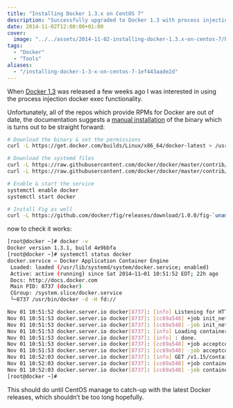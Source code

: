 ```yaml
---
title: "Installing Docker 1.3.x on CentOS 7"
description: "Successfully upgraded to Docker 1.3 with process injection feature on CentOS, bypassing outdated repos with a manual install."
date: 2014-11-02T12:00:00+01:00
cover:
  image: "../../assets/2014-11-02-installing-docker-1.3.x-on-centos-7/blog-cover-2014-11-02-installing-docker-1.3.x-on-centos-7.png"
tags:
  - "Docker"
  - "Tools"
aliases:
  - "/installing-docker-1-3-x-on-centos-7-1ef443aade2d"
---
```


When [Docker 1.3](http://blog.docker.com/2014/10/docker-1-3-signed-images-process-injection-security-options-mac-shared-directories/) was released a few weeks ago I was interested in using the process injection docker exec functionality.

Unfortunately, all of the repos which provide RPMs for Docker are out of date, the documentation suggests a [manual installation](https://docs.docker.com/) of the binary which is turns out to be straight forward:

```bash frame="terminal" title="Installing Docker 1.3.x on CentOS 7 1/2"
# Download the binary & set the permissions
curl -L https://get.docker.com/builds/Linux/x86_64/docker-latest > /usr/bin/docker; chmod +x /usr/bin/docker

# Download the systemd files
curl -L https://raw.githubusercontent.com/docker/docker/master/contrib/init/systemd/docker.service > /usr/lib/systemd/system/docker.service
curl -L https://raw.githubusercontent.com/docker/docker/master/contrib/init/systemd/docker.socket > /usr/lib/systemd/system/docker.socket

# Enable & start the service
systemctl enable docker
systemctl start docker

# Install Fig as well
curl -L https://github.com/docker/fig/releases/download/1.0.0/fig-`uname -s`-`uname -m` > /usr/local/bin/fig; chmod +x /usr/local/bin/fig
```


now to check it works:

```bash frame="terminal" title="Installing Docker 1.3.x on CentOS 7 2/2"
[root@docker ~]# docker -v
Docker version 1.3.1, build 4e9bbfa
[root@docker ~]# systemctl status docker
docker.service — Docker Application Container Engine
 Loaded: loaded (/usr/lib/systemd/system/docker.service; enabled)
 Active: active (running) since Sat 2014–11–01 10:51:52 EDT; 22h ago
 Docs: http://docs.docker.com
 Main PID: 8737 (docker)
 CGroup: /system.slice/docker.service
 └─8737 /usr/bin/docker -d -H fd://

Nov 01 10:51:52 docker.server.io docker[8737]: [info] Listening for HTTP on fd ()
Nov 01 10:51:53 docker.server.io docker[8737]: [cc69a548] +job init_networkdriver()
Nov 01 10:51:53 docker.server.io docker[8737]: [cc69a548] -job init_networkdriver() = OK (0)
Nov 01 10:51:53 docker.server.io docker[8737]: [info] Loading containers:
Nov 01 10:51:53 docker.server.io docker[8737]: [info] : done.
Nov 01 10:51:53 docker.server.io docker[8737]: [cc69a548] +job acceptconnections()
Nov 01 10:51:53 docker.server.io docker[8737]: [cc69a548] -job acceptconnections() = OK (0)
Nov 01 10:52:03 docker.server.io docker[8737]: [info] GET /v1.15/containers/json
Nov 01 10:52:03 docker.server.io docker[8737]: [cc69a548] +job containers()
Nov 01 10:52:03 docker.server.io docker[8737]: [cc69a548] -job containers() = OK (0)
[root@docker ~]#
```


This should do until CentOS manage to catch-up with the latest Docker releases, which shouldn’t be too long hopefully.
